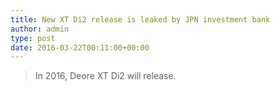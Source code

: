 ---
title: New XT Di2 release is leaked by JPN investment bank
author: admin
type: post
date: 2016-03-22T00:11:00+00:00
---

<LinkBox url="http://news.finance.yahoo.co.jp/detail/20160322-00000124-stkms-stocks" />

> In 2016, Deore XT Di2 will release.

<linkBox
  isAmazonLink
  url="http://www.amazon.co.jp/exec/obidos/ASIN/B00H11H63K/gensobunya-22/ref=nosim/"
/>
